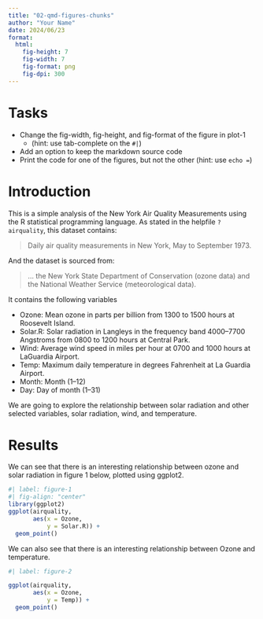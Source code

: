 ```yaml
---
title: "02-qmd-figures-chunks"
author: "Your Name"
date: 2024/06/23
format: 
  html:
    fig-height: 7
    fig-width: 7
    fig-format: png
    fig-dpi: 300
---
```


# Tasks

- Change the fig-width, fig-height, and fig-format of the figure in plot-1
  - (hint: use tab-complete on the `#|`)
- Add an option to keep the markdown source code 
- Print the code for one of the figures, but not the other (hint: use `echo = `)

# Introduction

This is a simple analysis of the New York Air Quality Measurements using the R statistical programming language. As stated in the helpfile `?airquality`, this dataset contains:

> Daily air quality measurements in New York, May to September 1973.

And the dataset is sourced from:

> ... the New York State Department of Conservation (ozone data) and the National Weather Service (meteorological data).

It contains the following variables

- Ozone: Mean ozone in parts per billion from 1300 to 1500 hours at Roosevelt Island.
- Solar.R: Solar radiation in Langleys in the frequency band 4000–7700 Angstroms from 0800 to 1200 hours at Central Park.
- Wind: Average wind speed in miles per hour at 0700 and 1000 hours at LaGuardia Airport.
- Temp: Maximum daily temperature in degrees Fahrenheit at La Guardia Airport.
- Month: Month (1--12)
- Day: Day of month (1--31)

We are going to explore the relationship between solar radiation and other selected variables, solar radiation, wind, and temperature.

# Results

We can see that there is an interesting relationship between ozone and solar radiation in figure 1 below, plotted using ggplot2.

```r
#| label: figure-1
#| fig-align: "center"
library(ggplot2)
ggplot(airquality,
       aes(x = Ozone,
           y = Solar.R)) + 
  geom_point()

```

We can also see that there is an interesting relationship between Ozone and temperature.

```r
#| label: figure-2

ggplot(airquality,
       aes(x = Ozone,
           y = Temp)) + 
  geom_point()

```

